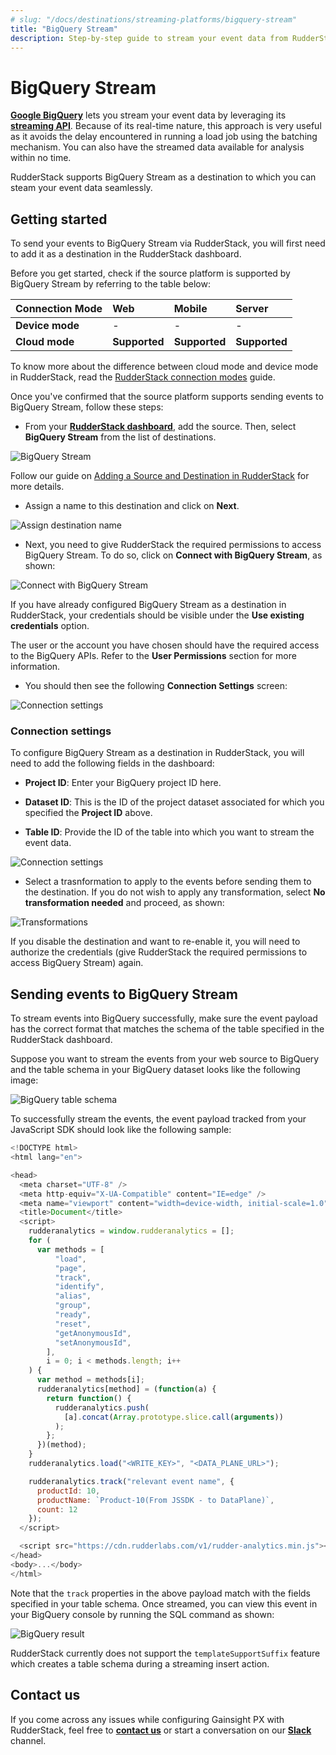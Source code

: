 ```yaml
---
# slug: "/docs/destinations/streaming-platforms/bigquery-stream"
title: "BigQuery Stream"
description: Step-by-step guide to stream your event data from RudderStack to Google BigQuery.
---
```


# BigQuery Stream

[**Google BigQuery**](https://cloud.google.com/bigquery) lets you stream your event data by leveraging its [**streaming API**](https://cloud.google.com/bigquery/docs/samples/bigquery-table-insert-rows). Because of its real-time nature, this approach is very useful as it avoids the delay encountered in running a load job using the batching mechanism. You can also have the streamed data available for analysis within no time.

RudderStack supports BigQuery Stream as a destination to which you can steam your event data seamlessly.

## Getting started

To send your events to BigQuery Stream via RudderStack, you will first need to add it as a destination in the RudderStack dashboard.

Before you get started, check if the source platform is supported by BigQuery Stream by referring to the table below:

| Connection Mode | Web       | Mobile    | Server   |
| :------------------ | :------------ | :------------ | :------------ |
| **Device mode**     | -             | -             | -             |
| **Cloud mode**      | **Supported** | **Supported** | **Supported** |

<div class="infoBlock">

To know more about the difference between cloud mode and device mode in RudderStack, read the <a href="https://rudderstack.com/docs/connections/rudderstack-connection-modes/">RudderStack connection modes</a> guide.
</div>

Once you've confirmed that the source platform supports sending events to BigQuery Stream, follow these steps:

- From your [**RudderStack dashboard**](https://app.rudderstack.com/), add the source. Then, select **BigQuery Stream** from the list of destinations.

<img src="../../assets/event-stream-destinations/bqstream-1.png" alt="BigQuery Stream">

<div class="infoBlock">

Follow our guide on <a href="https://rudderstack.com/docs/connections/adding-source-and-destination-rudderstack/">Adding a Source and Destination in RudderStack</a> for more details.
</div>

- Assign a name to this destination and click on **Next**.

<img src="../../assets/event-stream-destinations/bqstream-2.png" alt="Assign destination name" />

- Next, you need to give RudderStack the required permissions to access BigQuery Stream. To do so, click on **Connect with BigQuery Stream**, as shown:

<img src="../../assets/event-stream-destinations/bqstream-3.png" alt="Connect with BigQuery Stream" />

<div class="successBlock">

If you have already configured BigQuery Stream as a destination in RudderStack, your credentials should be visible under the **Use existing credentials** option.
</div>

<div class="warningBlock">

The user or the account you have chosen should have the required access to the BigQuery APIs. Refer to the <strong>User Permissions</strong> section for more information.
</div>

- You should then see the following **Connection Settings** screen:

<img src="../../assets/event-stream-destinations/bqstream-4.png" alt="Connection settings" />

### Connection settings

To configure BigQuery Stream as a destination in RudderStack, you will need to add the following fields in the dashboard:

- **Project ID**: Enter your BigQuery project ID here.

- **Dataset ID**: This is the ID of the project dataset associated for which you specified the  **Project ID** above.

- **Table ID**: Provide the ID of the table into which you want to stream the event data.

<img src="../../assets/event-stream-destinations/bqstream-5.png" alt="Connection settings" />

- Select a trasnformation to apply to the events before sending them to the destination. If you do not wish to apply any transformation, select  **No transformation needed** and proceed, as shown:

<img src="../../assets/event-stream-destinations/bqstream-6.png" alt="Transformations" />

<div class="warningBlock">

If you disable the destination and want to re-enable it, you will need to authorize the credentials (give RudderStack the required permissions to access BigQuery Stream) again.
</div>

## Sending events to BigQuery Stream

<div class="warningBlock">

To stream events into BigQuery successfully, make sure the event payload has the correct format that matches the schema of the table specified in the RudderStack dashboard.
</div>

Suppose you want to stream the events from your web source to BigQuery and the table schema in your BigQuery dataset looks like the following image:

<img src="../../assets/event-stream-destinations/bqstream-7.png" alt="BigQuery table schema" />

To successfully stream the events, the event payload tracked from your JavaScript SDK should look like the following sample:

```javascript
<!DOCTYPE html>
<html lang="en">

<head>
  <meta charset="UTF-8" />
  <meta http-equiv="X-UA-Compatible" content="IE=edge" />
  <meta name="viewport" content="width=device-width, initial-scale=1.0" />
  <title>Document</title>
  <script>
    rudderanalytics = window.rudderanalytics = [];
    for (
      var methods = [
          "load",
          "page",
          "track",
          "identify",
          "alias",
          "group",
          "ready",
          "reset",
          "getAnonymousId",
          "setAnonymousId",
        ],
        i = 0; i < methods.length; i++
    ) {
      var method = methods[i];
      rudderanalytics[method] = (function(a) {
        return function() {
          rudderanalytics.push(
            [a].concat(Array.prototype.slice.call(arguments))
          );
        };
      })(method);
    }
    rudderanalytics.load("<WRITE_KEY>", "<DATA_PLANE_URL>");

    rudderanalytics.track("relevant event name", {
      productId: 10,
      productName: `Product-10(From JSSDK - to DataPlane)`,
      count: 12
    });
  </script>

  <script src="https://cdn.rudderlabs.com/v1/rudder-analytics.min.js"></script>
</head>
<body>...</body>
</html>
```

Note that the `track` properties in the above payload match with the fields specified in your table schema. Once streamed, you can view this event in your BigQuery console by running the SQL command as shown:

<img src="../../assets/event-stream-destinations/bqstream-8.png" alt="BigQuery result" />

<div class="infoBlock">

RudderStack currently does not support the <code class="inline-code">templateSupportSuffix</code> feature which creates a table schema during a streaming insert action.
</div>

## Contact us

If you come across any issues while configuring Gainsight PX with RudderStack, feel free to [**contact us**](mailto:%20docs@rudderstack.com) or start a conversation on our [**Slack**](https://rudderstack.com/join-rudderstack-slack-community) channel.